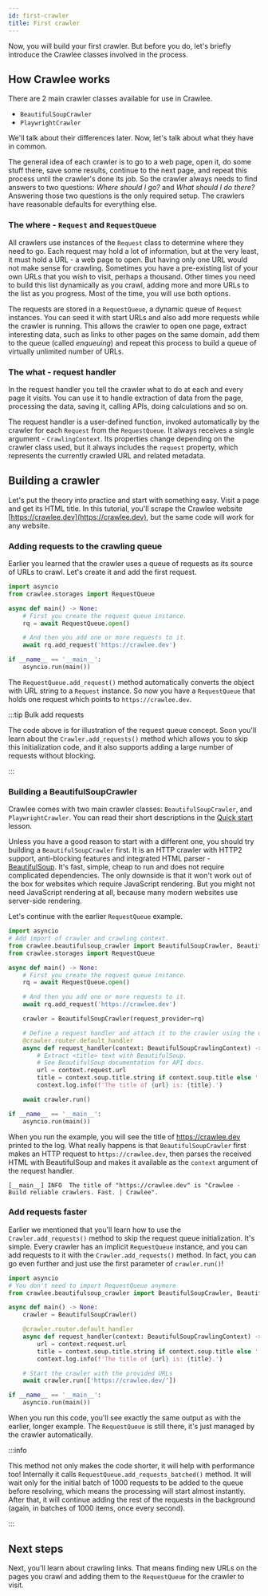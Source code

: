 ```yaml
---
id: first-crawler
title: First crawler
---
```


Now, you will build your first crawler. But before you do, let's briefly introduce the Crawlee classes involved in the process.

## How Crawlee works

There are 2 main crawler classes available for use in Crawlee.

- `BeautifulSoupCrawler`
- `PlaywrightCrawler`

We'll talk about their differences later. Now, let's talk about what they have in common.

The general idea of each crawler is to go to a web page, open it, do some stuff there, save some results, continue to the next page, and repeat this process until the crawler's done its job. So the crawler always needs to find answers to two questions: _Where should I go?_ and _What should I do there?_ Answering those two questions is the only required setup. The crawlers have reasonable defaults for everything else.

### The where - `Request` and `RequestQueue`

All crawlers use instances of the `Request` class to determine where they need to go. Each request may hold a lot of information, but at the very least, it must hold a URL - a web page to open. But having only one URL would not make sense for crawling. Sometimes you have a pre-existing list of your own URLs that you wish to visit, perhaps a thousand. Other times you need to build this list dynamically as you crawl, adding more and more URLs to the list as you progress. Most of the time, you will use both options.

The requests are stored in a `RequestQueue`, a dynamic queue of `Request` instances. You can seed it with start URLs and also add more requests while the crawler is running. This allows the crawler to open one page, extract interesting data, such as links to other pages on the same domain, add them to the queue (called _enqueuing_) and repeat this process to build a queue of virtually unlimited number of URLs.

### The what - request handler

In the request handler you tell the crawler what to do at each and every page it visits. You can use it to handle extraction of data from the page, processing the data, saving it, calling APIs, doing calculations and so on.

The request handler is a user-defined function, invoked automatically by the crawler for each `Request` from the `RequestQueue`. It always receives a single argument - `CrawlingContext`. Its properties change depending on the crawler class used, but it always includes the `request` property, which represents the currently crawled URL and related metadata.

## Building a crawler

Let's put the theory into practice and start with something easy. Visit a page and get its HTML title. In this tutorial, you'll scrape the Crawlee website [https://crawlee.dev](https://crawlee.dev), but the same code will work for any website.

### Adding requests to the crawling queue

Earlier you learned that the crawler uses a queue of requests as its source of URLs to crawl. Let's create it and add the first request.

```python
import asyncio
from crawlee.storages import RequestQueue

async def main() -> None:
    # First you create the request queue instance.
    rq = await RequestQueue.open()

    # And then you add one or more requests to it.
    await rq.add_request('https://crawlee.dev')

if __name__ == '__main__':
    asyncio.run(main())
```

The `RequestQueue.add_request()` method automatically converts the object with URL string to a `Request` instance. So now you have a `RequestQueue` that holds one request which points to `https://crawlee.dev`.

:::tip Bulk add requests

The code above is for illustration of the request queue concept. Soon you'll learn about the `Crawler.add_requests()` method which allows you to skip this initialization code, and it also supports adding a large number of requests without blocking.

:::

### Building a BeautifulSoupCrawler

Crawlee comes with two main crawler classes: `BeautifulSoupCrawler`, and `PlaywrightCrawler`. You can read their short descriptions in the [Quick start](../quick-start) lesson.

Unless you have a good reason to start with a different one, you should try building a `BeautifulSoupCrawler` first. It is an HTTP crawler with HTTP2 support, anti-blocking features and integrated HTML parser - [BeautifulSoup](https://pypi.org/project/beautifulsoup4/). It's fast, simple, cheap to run and does not require complicated dependencies. The only downside is that it won't work out of the box for websites which require JavaScript rendering. But you might not need JavaScript rendering at all, because many modern websites use server-side rendering.

Let's continue with the earlier `RequestQueue` example.

```python
import asyncio
# Add import of crawler and crawling context.
from crawlee.beautifulsoup_crawler import BeautifulSoupCrawler, BeautifulSoupCrawlingContext
from crawlee.storages import RequestQueue

async def main() -> None:
    # First you create the request queue instance.
    rq = await RequestQueue.open()

    # And then you add one or more requests to it.
    await rq.add_request('https://crawlee.dev')

    crawler = BeautifulSoupCrawler(request_provider=rq)

    # Define a request handler and attach it to the crawler using the decorator.
    @crawler.router.default_handler
    async def request_handler(context: BeautifulSoupCrawlingContext) -> None:
        # Extract <title> text with BeautifulSoup.
        # See BeautifulSoup documentation for API docs.
        url = context.request.url
        title = context.soup.title.string if context.soup.title else ''
        context.log.info(f'The title of {url} is: {title}.')

    await crawler.run()

if __name__ == '__main__':
    asyncio.run(main())
```

When you run the example, you will see the title of https://crawlee.dev printed to the log. What really happens is that `BeautifulSoupCrawler` first makes an HTTP request to `https://crawlee.dev`, then parses the received HTML with BeautifulSoup and makes it available as the `context` argument of the request handler.

```log
[__main__] INFO  The title of "https://crawlee.dev" is "Crawlee · Build reliable crawlers. Fast. | Crawlee".
```

### Add requests faster

Earlier we mentioned that you'll learn how to use the `Crawler.add_requests()` method to skip the request queue initialization. It's simple. Every crawler has an implicit `RequestQueue` instance, and you can add requests to it with the `Crawler.add_requests()` method. In fact, you can go even further and just use the first parameter of `crawler.run()`!

```python
import asyncio
# You don't need to import RequestQueue anymore
from crawlee.beautifulsoup_crawler import BeautifulSoupCrawler, BeautifulSoupCrawlingContext

async def main() -> None:
    crawler = BeautifulSoupCrawler()

    @crawler.router.default_handler
    async def request_handler(context: BeautifulSoupCrawlingContext) -> None:
        url = context.request.url
        title = context.soup.title.string if context.soup.title else ''
        context.log.info(f'The title of {url} is: {title}.')

    # Start the crawler with the provided URLs
    await crawler.run(['https://crawlee.dev/'])

if __name__ == '__main__':
    asyncio.run(main())
```

When you run this code, you'll see exactly the same output as with the earlier, longer example. The `RequestQueue` is still there, it's just managed by the crawler automatically.

:::info

This method not only makes the code shorter, it will help with performance too! Internally it calls `RequestQueue.add_requests_batched()` method. It will wait only for the initial batch of 1000 requests to be added to the queue before resolving, which means the processing will start almost instantly. After that, it will continue adding the rest of the requests in the background (again, in batches of 1000 items, once every second).

:::

## Next steps

Next, you'll learn about crawling links. That means finding new URLs on the pages you crawl and adding them to the `RequestQueue` for the crawler to visit.
